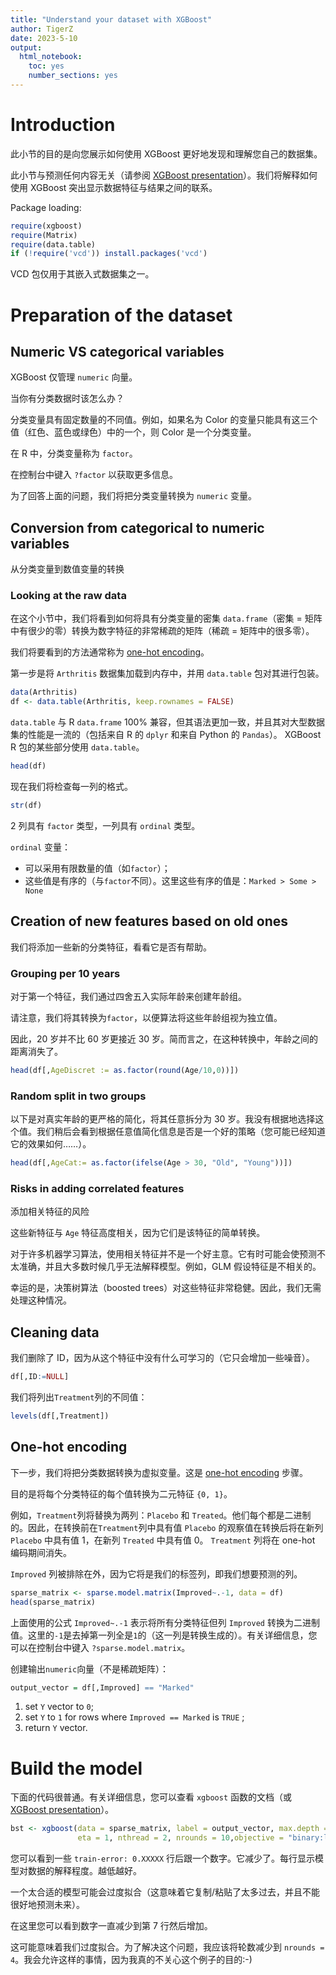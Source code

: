 ```yaml
---
title: "Understand your dataset with XGBoost"
author: TigerZ
date: 2023-5-10
output: 
  html_notebook: 
    toc: yes
    number_sections: yes
---
```



# Introduction

此小节的目的是向您展示如何使用 XGBoost 更好地发现和理解您自己的数据集。

此小节与预测任何内容无关（请参阅 [XGBoost presentation](https://github.com/dmlc/xgboost/blob/master/R-package/vignettes/xgboostPresentation.Rmd)）。我们将解释如何使用 XGBoost 突出显示数据特征与结果之间的联系。

Package loading:

```r
require(xgboost)
require(Matrix)
require(data.table)
if (!require('vcd')) install.packages('vcd')
```

VCD 包仅用于其嵌入式数据集之一。



# Preparation of the dataset

## Numeric VS categorical variables

XGBoost 仅管理 `numeric` 向量。

当你有分类数据时该怎么办？

分类变量具有固定数量的不同值。例如，如果名为 Color 的变量只能具有这三个值（红色、蓝色或绿色）中的一个，则 Color 是一个分类变量。

在 R 中，分类变量称为 `factor`。

在控制台中键入 `?factor` 以获取更多信息。

为了回答上面的问题，我们将把分类变量转换为 `numeric` 变量。

## Conversion from categorical to numeric variables
从分类变量到数值变量的转换

### Looking at the raw data

在这个小节中，我们将看到如何将具有分类变量的密集 `data.frame`（密集 = 矩阵中有很少的零）转换为数字特征的非常稀疏的矩阵（稀疏 = 矩阵中的很多零）。

我们将要看到的方法通常称为 [one-hot encoding](http://en.wikipedia.org/wiki/One-hot)。

第一步是将 `Arthritis` 数据集加载到内存中，并用 `data.table` 包对其进行包装。

```r
data(Arthritis)
df <- data.table(Arthritis, keep.rownames = FALSE)
```

`data.table` 与 R `data.frame` 100% 兼容，但其语法更加一致，并且其对大型数据集的性能是一流的（包括来自 R 的 `dplyr` 和来自 Python 的 `Pandas`）。 XGBoost R 包的某些部分使用 `data.table`。

```r
head(df)
```

现在我们将检查每一列的格式。

```r
str(df)
```

2 列具有 `factor` 类型，一列具有 `ordinal` 类型。

`ordinal` 变量：

- 可以采用有限数量的值（如`factor`）；
- 这些值是有序的（与`factor`不同）。这里这些有序的值是：`Marked > Some > None`

## Creation of new features based on old ones

我们将添加一些新的分类特征，看看它是否有帮助。

### Grouping per 10 years

对于第一个特征，我们通过四舍五入实际年龄来创建年龄组。

请注意，我们将其转换为`factor`，以便算法将这些年龄组视为独立值。

因此，20 岁并不比 60 岁更接近 30 岁。简而言之，在这种转换中，年龄之间的距离消失了。

```r
head(df[,AgeDiscret := as.factor(round(Age/10,0))])
```

### Random split in two groups

以下是对真实年龄的更严格的简化，将其任意拆分为 30 岁。我没有根据地选择这个值。我们稍后会看到根据任意值简化信息是否是一个好的策略（您可能已经知道它的效果如何……）。

```r
head(df[,AgeCat:= as.factor(ifelse(Age > 30, "Old", "Young"))])
```

### Risks in adding correlated features
添加相关特征的风险

这些新特征与 `Age` 特征高度相关，因为它们是该特征的简单转换。

对于许多机器学习算法，使用相关特征并不是一个好主意。它有时可能会使预测不太准确，并且大多数时候几乎无法解释模型。例如，GLM 假设特征是不相关的。

幸运的是，决策树算法（boosted trees）对这些特征非常稳健。因此，我们无需处理这种情况。

## Cleaning data

我们删除了 ID，因为从这个特征中没有什么可学习的（它只会增加一些噪音）。

```r
df[,ID:=NULL]
```

我们将列出`Treatment`列的不同值：

```r
levels(df[,Treatment])
```

## One-hot encoding

下一步，我们将把分类数据转换为虚拟变量。这是 [one-hot encoding](http://en.wikipedia.org/wiki/One-hot) 步骤。

目的是将每个分类特征的每个值转换为二元特征 `{0, 1}`。

例如，`Treatment`列将替换为两列：`Placebo` 和 `Treated`。他们每个都是二进制的。因此，在转换前在`Treatment`列中具有值 `Placebo` 的观察值在转换后将在新列 `Placebo` 中具有值 1，在新列 `Treated` 中具有值 0。 `Treatment` 列将在 one-hot 编码期间消失。

`Improved` 列被排除在外，因为它将是我们的标签列，即我们想要预测的列。

```r
sparse_matrix <- sparse.model.matrix(Improved~.-1, data = df)
head(sparse_matrix)
```

上面使用的公式 `Improved~.-1` 表示将所有分类特征但列 `Improved` 转换为二进制值。这里的`-1`是去掉第一列全是`1`的（这一列是转换生成的）。有关详细信息，您可以在控制台中键入 `?sparse.model.matrix`。

创建输出`numeric`向量（不是稀疏矩阵）：

```r
output_vector = df[,Improved] == "Marked"
```

1. set `Y` vector to `0`;
2. set `Y` to `1` for rows where `Improved == Marked` is `TRUE` ;
3. return `Y` vector.



# Build the model

下面的代码很普通。有关详细信息，您可以查看 `xgboost` 函数的文档（或 [XGBoost presentation](https://github.com/dmlc/xgboost/blob/master/R-package/vignettes/xgboostPresentation.Rmd)）。

```r
bst <- xgboost(data = sparse_matrix, label = output_vector, max.depth = 4,
               eta = 1, nthread = 2, nrounds = 10,objective = "binary:logistic")
```

您可以看到一些 `train-error: 0.XXXXX` 行后跟一个数字。它减少了。每行显示模型对数据的解释程度。越低越好。

一个太合适的模型可能会过度拟合（这意味着它复制/粘贴了太多过去，并且不能很好地预测未来）。

在这里您可以看到数字一直减少到第 7 行然后增加。

这可能意味着我们过度拟合。为了解决这个问题，我应该将轮数减少到 `nrounds = 4`。我会允许这样的事情，因为我真的不关心这个例子的目的:-)






